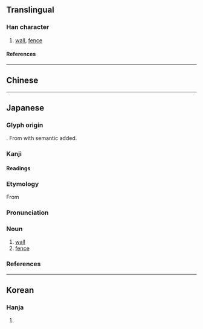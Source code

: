 {{character info}}
{{character info|0xfa39}}

==Translingual==

===Han character===
{{Han char|rn=32|rad=土|as=09|sn=12|four=|canj=GSTT|ids=⿰土屏}}

# [[wall]], [[fence]]

====References====
{{Han ref|kx=0234.271|dkj=05316|dj=0472.230|hdz=10469.011|uh=5840|ud=22592}}
{{Han ref|uh=FA39}}

----

==Chinese==
{{zh-see|垣|v}}

----

==Japanese==
{{ja-kanji forms|&#64057;|c=y}}

===Glyph origin===
{{ja-etym-kokuji}}. From {{l/ja|屏}} with {{l/ja|土}} semantic added.

===Kanji===
{{ja-kanji|grade=c|rs=土09|kyu=&#64057;}}

====Readings====
{{ja-readings
|kanyoon=へい
|kun=かき
}}

===Etymology===
{{ja-kanjitab|へい|yomi=kanyoon}}
From {{der|ja|zhx|-}} {{m|zh|sc=Hani|屏|t=wall}}

===Pronunciation===
{{ja-pron|yomi=on|へい|acc=0|acc_ref=NHK,DJR}}

===Noun===
{{ja-noun|へい}}

# [[wall]]
# [[fence]]

===References===
<references/>

----

==Korean==

===Hanja===
{{ko-hanja|hangeul=병|rv=byeong|mr=pyŏng}}

# {{rfdef|ko|sort=土09}}